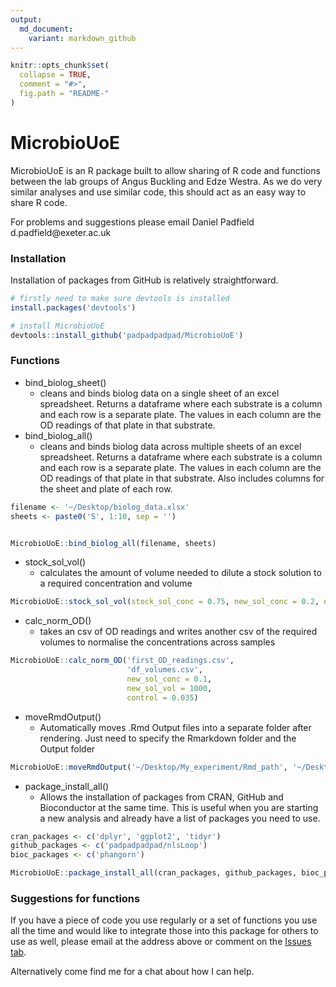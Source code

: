 ```yaml
---
output:
  md_document:
    variant: markdown_github
---
```


<!-- README.md is generated from README.Rmd. Please edit that file -->

```r
knitr::opts_chunk$set(
  collapse = TRUE,
  comment = "#>",
  fig.path = "README-"
)
```

# MicrobioUoE

MicrobioUoE is an R package built to allow sharing of R code and functions between the lab groups of Angus Buckling and Edze Westra. As we do very similar analyses and use similar code, this should act as an easy way to share R code.

For problems and suggestions please email Daniel Padfield d.padfield@exeter.ac.uk

### Installation

Installation of packages from GitHub is relatively straightforward.

```r
# firstly need to make sure devtools is installed
install.packages('devtools')

# install MicrobioUoE
devtools::install_github('padpadpadpad/MicrobioUoE')

```

### Functions

- bind_biolog_sheet()
    - cleans and binds biolog data on a single sheet of an excel spreadsheet. Returns a dataframe where each substrate is a column and each row is a separate plate. The values in each column are the OD readings of that plate in that substrate.
    
- bind_biolog_all()
    - cleans and binds biolog data across multiple sheets of an excel spreadsheet. Returns a dataframe where each substrate is a column and each row is a separate plate. The values in each column are the OD readings of that plate in that substrate. Also includes columns for the sheet and plate of each row.

```r
filename <- '~/Desktop/biolog_data.xlsx'
sheets <- paste0('S', 1:10, sep = '')


MicrobioUoE::bind_biolog_all(filename, sheets)

```

- stock_sol_vol()
    - calculates the amount of volume needed to dilute a stock solution to a required concentration and volume
    
```r
MicrobioUoE::stock_sol_vol(stock_sol_conc = 0.75, new_sol_conc = 0.2, new_sol_vol = 1000)
```

- calc_norm_OD()
    - takes an csv of OD readings and writes another csv of the required volumes to normalise the concentrations across samples
    
```r
MicrobioUoE::calc_norm_OD('first_OD_readings.csv', 
                          'df_volumes.csv', 
                          new_sol_conc = 0.1,
                          new_sol_vol = 1000,
                          control = 0.035)
```

- moveRmdOutput()
    - Automatically moves .Rmd Output files into a separate folder after rendering. Just need to specify the Rmarkdown folder and the Output folder
    
```r
MicrobioUoE::moveRmdOutput('~/Desktop/My_experiment/Rmd_path', '~/Desktop/My_experiment/Output_path')
```

- package_install_all()
    - Allows the installation of packages from CRAN, GitHub and Bioconductor at the same time. This is useful when you are starting a new analysis and already have a list of packages you need to use.

```r
cran_packages <- c('dplyr', 'ggplot2', 'tidyr')
github_packages <- c('padpadpadpad/nlsLoop')
bioc_packages <- c('phangorn')

MicrobioUoE::package_install_all(cran_packages, github_packages, bioc_packages)
```

### Suggestions for functions

If you have a piece of code you use regularly or a set of functions you use all the time and would like to integrate those into this package for others to use as well, please email at the address above or comment on the [Issues tab](https://github.com/padpadpadpad/MicrobioUoE/issues).

Alternatively come find me for a chat about how I can help.
